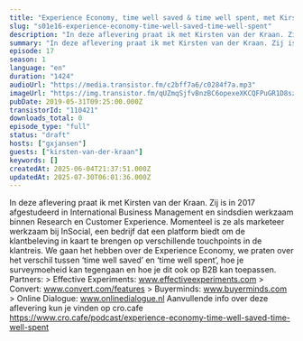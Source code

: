 ```yaml
---
title: "Experience Economy, time well saved & time well spent, met Kirsten van der Kraan (InSocial)"
slug: "s01e16-experience-economy-time-well-saved-time-well-spent"
description: "In deze aflevering praat ik met Kirsten van der Kraan. Zij is in 2017 afgestudeerd in International Business Management en sindsdien werkzaam binnen Research en Customer Experience. Momenteel is ze als marketeer werkzaam bij InSocial, een bedrijf dat een platform biedt om de klantbeleving in kaart te brengen op verschillende touchpoints in de klantreis. We gaan het hebben over de Experience Economy, we praten over het verschil tussen ‘time well saved’ en ‘time well spent’, hoe je surveymoeheid kan tegengaan en hoe je dit ook op B2B kan toepassen. Partners: > Effective Experiments: www.effectiveexperiments.com > Convert: www.convert.com/features > Buyerminds: www.buyerminds.com > Online Dialogue: www.onlinedialogue.nl Aanvullende info over deze aflevering kun je vinden op cro.cafe https://www.cro.cafe/podcast/experience-economy-time-well-saved-time-well-spent"
summary: "In deze aflevering praat ik met Kirsten van der Kraan. Zij is in 2017 afgestudeerd in International Business Management en sindsdien werkzaam binnen Research en Customer Experience. Momenteel is ze als marketeer werkzaam bij InSocial, een bedrijf dat een platform biedt om de klantbeleving in kaart te brengen op verschillende touchpoints in de klantreis. \r\nWe gaan het hebben over de Experience Economy, we praten over het verschil tussen ‘time well saved’ en ‘time well spent’, hoe je surveymoeheid kan tegengaan en hoe je dit ook op B2B kan toepassen.\r\n\r\nPartners:\r\n> Effective Experiments: www.effectiveexperiments.com\r\n> Convert: www.convert.com/features\r\n> Buyerminds: www.buyerminds.com\r\n> Online Dialogue: www.onlinedialogue.nl\r\n\r\nAanvullende info over deze aflevering kun je vinden op cro.cafe https://www.cro.cafe/podcast/experience-economy-time-well-saved-time-well-spent"
episode: 17
season: 1
language: "en"
duration: "1424"
audioUrl: "https://media.transistor.fm/c2bff7a6/c0284f7a.mp3"
imageUrl: "https://img.transistor.fm/qUZmqSjfvBnzBC6opexeXKCQFPuGR1D8szC3qOw4WB4/rs:fill:0:0:1/w:1400/h:1400/q:60/mb:500000/aHR0cHM6Ly9pbWct/dXBsb2FkLXByb2R1/Y3Rpb24udHJhbnNp/c3Rvci5mbS9lcGlz/b2RlLzExMDQyMS8x/NjAyMDc1MTA5LWFy/dHdvcmsuanBn.webp"
pubDate: 2019-05-31T09:25:00.000Z
transistorId: "110421"
downloads_total: 0
episode_type: "full"
status: "draft"
hosts: ["gxjansen"]
guests: ["kirsten-van-der-kraan"]
keywords: []
createdAt: 2025-06-04T21:37:51.000Z
updatedAt: 2025-07-30T06:01:36.000Z
---
```


In deze aflevering praat ik met Kirsten van der Kraan. Zij is in 2017 afgestudeerd in International Business Management en sindsdien werkzaam binnen Research en Customer Experience. Momenteel is ze als marketeer werkzaam bij InSocial, een bedrijf dat een platform biedt om de klantbeleving in kaart te brengen op verschillende touchpoints in de klantreis. We gaan het hebben over de Experience Economy, we praten over het verschil tussen ‘time well saved’ en ‘time well spent’, hoe je surveymoeheid kan tegengaan en hoe je dit ook op B2B kan toepassen. Partners: > Effective Experiments: www.effectiveexperiments.com > Convert: www.convert.com/features > Buyerminds: www.buyerminds.com > Online Dialogue: www.onlinedialogue.nl Aanvullende info over deze aflevering kun je vinden op cro.cafe https://www.cro.cafe/podcast/experience-economy-time-well-saved-time-well-spent
